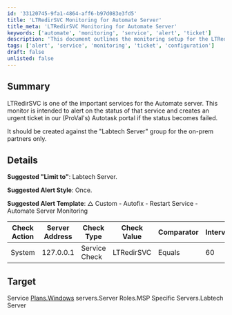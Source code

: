 ```yaml
---
id: '33120745-9fa1-4864-aff6-b97d083e3fd5'
title: 'LTRedirSVC Monitoring for Automate Server'
title_meta: 'LTRedirSVC Monitoring for Automate Server'
keywords: ['automate', 'monitoring', 'service', 'alert', 'ticket']
description: 'This document outlines the monitoring setup for the LTRedirSVC service on the Automate server, including alert configurations and service check details to ensure timely notifications and ticket creation in Autotask.'
tags: ['alert', 'service', 'monitoring', 'ticket', 'configuration']
draft: false
unlisted: false
---
```

## Summary

LTRedirSVC is one of the important services for the Automate server. This monitor is intended to alert on the status of that service and creates an urgent ticket in our (ProVal's) Autotask portal if the status becomes failed. 

It should be created against the "Labtech Server" group for the on-prem partners only.

## Details

**Suggested "Limit to"**: Labtech Server.

**Suggested Alert Style**: Once.

**Suggested Alert Template**: △ Custom - Autofix - Restart Service - Automate Server Monitoring

| Check Action | Server Address | Check Type     | Check Value | Comparator | Interval | Result |
|--------------|----------------|----------------|-------------|------------|----------|--------|
| System       | 127.0.0.1     | Service Check  | LTRedirSVC  | Equals     | 60       | 1      |

## Target

Service [Plans.Windows](http://plans.Windows) servers.Server Roles.MSP Specific Servers.Labtech Server











